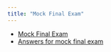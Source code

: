 ```yaml
---
title: "Mock Final Exam"
---
```


* [Mock Final Exam](pdfs/mock-final-exam.pdf)
* [Answers for mock final exam](pdfs/mock-final-exam-answers.pdf)